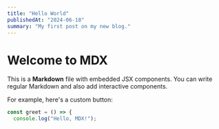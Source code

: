 ```yaml
---
title: "Hello World"
publishedAt: "2024-06-18"
summary: "My first post on my new blog."
---
```


# Welcome to MDX

This is a **Markdown** file with embedded JSX components. You can write regular Markdown and also add interactive components.

For example, here's a custom button:

```js
const greet = () => {
  console.log("Hello, MDX!");

```
